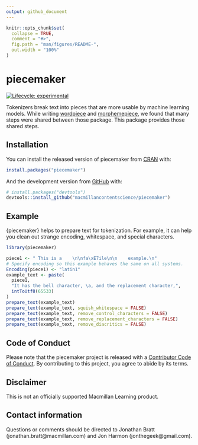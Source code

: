 ```yaml
---
output: github_document
---
```


<!-- README.md is generated from README.Rmd. Please edit that file -->

```r
knitr::opts_chunk$set(
  collapse = TRUE,
  comment = "#>",
  fig.path = "man/figures/README-",
  out.width = "100%"
)
```

# piecemaker

<!-- badges: start -->
[![Lifecycle: experimental](https://img.shields.io/badge/lifecycle-experimental-orange.svg)](https://lifecycle.r-lib.org/articles/stages.html#experimental)
<!-- badges: end -->

Tokenizers break text into pieces that are more usable by machine learning models. 
While writing [wordpiece](https://github.com/jonathanbratt/wordpiece) and [morphemepiece](https://github.com/macmillancontentscience/morphemepiece), we found that many steps were shared between those package.
This package provides those shared steps.

## Installation

You can install the released version of piecemaker from [CRAN](https://CRAN.R-project.org) with:

``` r
install.packages("piecemaker")
```

And the development version from [GitHub](https://github.com/) with:

``` r
# install.packages("devtools")
devtools::install_github("macmillancontentscience/piecemaker")
```

## Example

{piecemaker} helps to prepare text for tokenization. 
For example, it can help you clean out strange encoding, whitespace, and special characters.

```r
library(piecemaker)

piece1 <- " This is a    \n\nfa\xE7ile\n\n    example.\n"
# Specify encoding so this example behaves the same on all systems.
Encoding(piece1) <- "latin1"
example_text <- paste(
  piece1,
  "It has the bell character, \a, and the replacement character,",
  intToUtf8(65533)
)
prepare_text(example_text)
prepare_text(example_text, squish_whitespace = FALSE)
prepare_text(example_text, remove_control_characters = FALSE)
prepare_text(example_text, remove_replacement_characters = FALSE)
prepare_text(example_text, remove_diacritics = FALSE)
```

## Code of Conduct

Please note that the piecemaker project is released with a [Contributor Code of Conduct](https://contributor-covenant.org/version/2/0/CODE_OF_CONDUCT.html). By contributing to this project, you agree to abide by its terms.

## Disclaimer

This is not an officially supported Macmillan Learning product.

## Contact information

Questions or comments should be directed to Jonathan Bratt (jonathan.bratt@macmillan.com) and Jon Harmon (jonthegeek@gmail.com).
